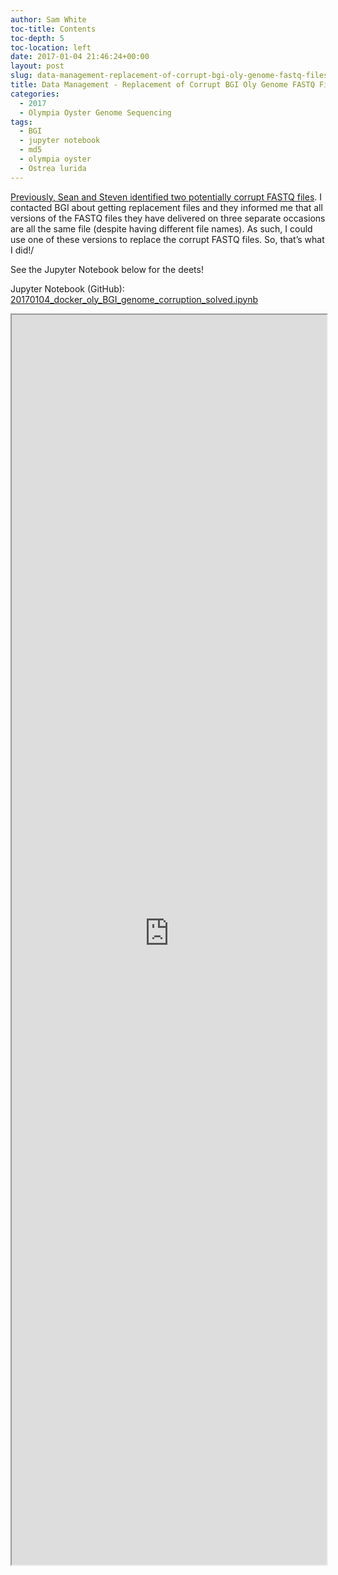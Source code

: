 ```yaml
---
author: Sam White
toc-title: Contents
toc-depth: 5
toc-location: left
date: 2017-01-04 21:46:24+00:00
layout: post
slug: data-management-replacement-of-corrupt-bgi-oly-genome-fastq-files
title: Data Management - Replacement of Corrupt BGI Oly Genome FASTQ Files
categories:
  - 2017
  - Olympia Oyster Genome Sequencing
tags:
  - BGI
  - jupyter notebook
  - md5
  - olympia oyster
  - Ostrea lurida
---
```


[Previously, Sean and Steven identified two potentially corrupt FASTQ files](https://robertslab.github.io/sams-notebook/posts/2016/2016-11-17-data-management-tracking-o-lurida-fastq-file-corruption/). I contacted BGI about getting replacement files and they informed me that all versions of the FASTQ files they have delivered on three separate occasions are all the same file (despite having different file names). As such, I could use one of these versions to replace the corrupt FASTQ files. So, that's what I did!/

See the Jupyter Notebook below for the deets!

Jupyter Notebook (GitHub): [20170104_docker_oly_BGI_genome_corruption_solved.ipynb
](https://github.com/sr320/LabDocs/blob/master/jupyter_nbs/sam/20170104_docker_oly_BGI_genome_corruption_solved.ipynb)

<iframe src="https://render.githubusercontent.com/view/ipynb?commit=d87fbcaa56a0ca5cb007139deecf73ab1a6c0704&enc;_url=68747470733a2f2f7261772e67697468756275736572636f6e74656e742e636f6d2f73723332302f4c6162446f63732f643837666263616135366130636135636230303731333964656563663733616231613663303730342f6a7570797465725f6e62732f73616d2f32303137303130345f646f636b65725f6f6c795f4247495f67656e6f6d655f636f7272757074696f6e5f736f6c7665642e6970796e62&nwo;=sr320%2FLabDocs&path;=jupyter_nbs%2Fsam%2F20170104_docker_oly_BGI_genome_corruption_solved.ipynb&repository;_id=13746500#0a5b39f5-15e8-4138-8fc7-d248214e88fd" width="100%" height="2000" scrolling="yes"></iframe>
